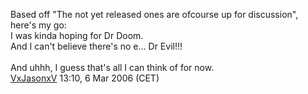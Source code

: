 Based off "The not yet released ones are ofcourse up for discussion", here's my go:<br>
I was kinda hoping for Dr Doom.<br>
And I can't believe there's no e... Dr Evil!!!<br>
<br>
And uhhh, I guess that's all I can think of for now.<br>
[[User:VxJasonxV|VxJasonxV]] 13:10, 6 Mar 2006 (CET)